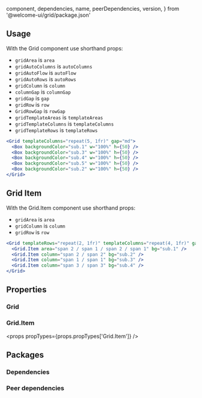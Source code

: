 
  component,
  dependencies,
  name,
  peerDependencies,
  version,
} from '@welcome-ui/grid/package.json'

<showcase
  version={version}
  name={name}
  component={component}
  description="Box display set to grid with shorthand entries."
/>

## Usage

With the Grid component use shorthand props:

- `gridArea` is `area`
- `gridAutoColumns` is `autoColumns`
- `gridAutoFlow` is `autoFlow`
- `gridAutoRows` is `autoRows`
- `gridColumn` is `column`
- `columnGap` is `columnGap`
- `gridGap` is `gap`
- `gridRow` is `row`
- `GridRowGap` is `rowGap`
- `gridTemplateAreas` is `templateAreas`
- `gridTemplateColumns` is `templateColumns`
- `gridTemplateRows` is `templateRows`

```jsx
<Grid templateColumns="repeat(5, 1fr)" gap="md">
  <Box backgroundColor="sub.1" w="100%" h={50} />
  <Box backgroundColor="sub.3" w="100%" h={50} />
  <Box backgroundColor="sub.4" w="100%" h={50} />
  <Box backgroundColor="sub.5" w="100%" h={50} />
  <Box backgroundColor="sub.2" w="100%" h={50} />
</Grid>
```

## Grid Item

With the Grid.Item component use shorthand props:

- `gridArea` is `area`
- `gridColumn` is `column`
- `gridRow` is `row`

```jsx
<Grid templateRows="repeat(2, 1fr)" templateColumns="repeat(4, 1fr)" gap="md" h={400}>
  <Grid.Item area="span 2 / span 1 / span 2 / span 1" bg="sub.1" />
  <Grid.Item column="span 2 / span 2" bg="sub.2" />
  <Grid.Item column="span 1 / span 1" bg="sub.3" />
  <Grid.Item column="span 3 / span 3" bg="sub.4" />
</Grid>
```

## Properties

### Grid

<props propTypes={props.propTypes.Grid} />

### Grid.Item

<props propTypes={props.propTypes['Grid.Item']} />

## Packages

### Dependencies

<dependencies dependencies={dependencies} />

### Peer dependencies

<dependencies dependencies={peerDependencies} />

<pagination />
